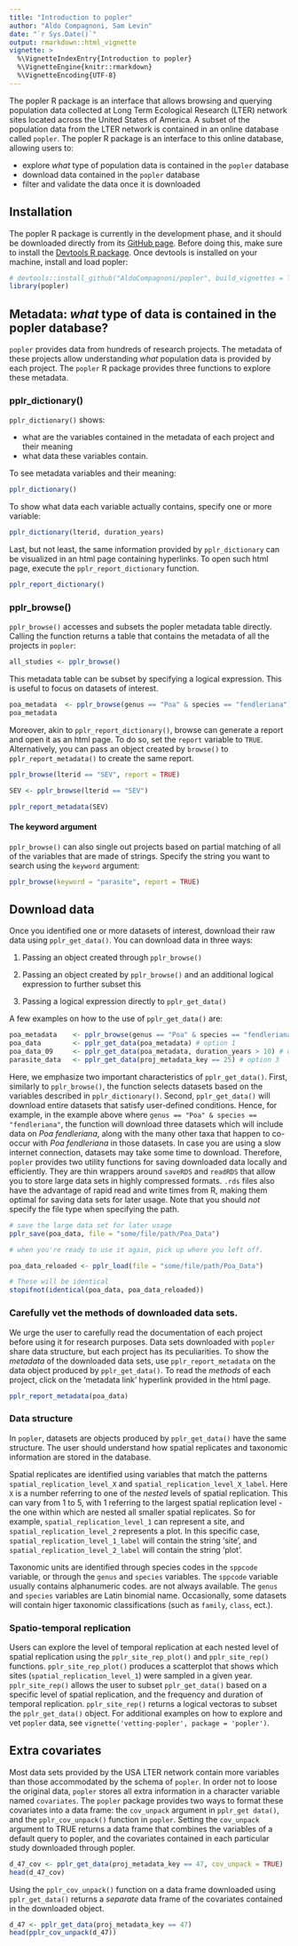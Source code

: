 ```yaml
---
title: "Introduction to popler"
author: "Aldo Compagnoni, Sam Levin"
date: "`r Sys.Date()`"
output: rmarkdown::html_vignette
vignette: >
  %\VignetteIndexEntry{Introduction to popler}
  %\VignetteEngine{knitr::rmarkdown}
  %\VignetteEncoding{UTF-8}
---
```


The popler R package is an interface that allows browsing and querying population data collected at Long Term Ecological Research (LTER) network sites located across the United States of America. A subset of the population data from the LTER network is contained in an online database called `popler`. The popler R package is an interface to this online database, allowing users to:

- explore *what* type of population data is contained in the `popler` database
- download data contained in the `popler` database
- filter and validate the data once it is downloaded


## Installation

The popler R package is currently in the development phase, and it should be downloaded directly from its [GitHub page](https://github.com/AldoCompagnoni/popler). Before doing this, make sure to install the [Devtools R package](https://cran.r-project.org/web/packages/devtools/README.html). Once devtools is installed on your machine, install and load popler:

```r
# devtools::install_github("AldoCompagnoni/popler", build_vignettes = TRUE)
library(popler)
```

## Metadata: *what* type of data is contained in the popler database?

`popler` provides data from hundreds of research projects. The metadata of these projects allow understanding *what* population data is provided by each project. The `popler` R package provides three functions to explore these metadata.

### pplr_dictionary()

`pplr_dictionary()` shows:

- what are the variables contained in the metadata of each project and their meaning 
- what data these variables contain.

To see metadata variables and their meaning:  

```r
pplr_dictionary()
```

To show what data each variable actually contains, specify one or more variable:

```r
pplr_dictionary(lterid, duration_years)
```

Last, but not least, the same information provided by `pplr_dictionary` can be visualized in an html page containing hyperlinks. To open such html page, execute the `pplr_report_dictionary` function. 

```r
pplr_report_dictionary()
```

### pplr_browse()

`pplr_browse()` accesses and subsets the popler metadata table directly. Calling the function returns a table that contains the metadata of all the projects in `popler`:

```r
all_studies <- pplr_browse()
```

This metadata table can be subset by specifying a logical expression. This is useful to focus on datasets of interest.

```r
poa_metadata  <- pplr_browse(genus == "Poa" & species == "fendleriana")
poa_metadata
```

Moreover, akin to `pplr_report_dictionary()`, browse can generate a report and open it as an html page. To do so, set the `report` variable to `TRUE`. Alternatively, you can pass an object created by `browse()` to `pplr_report_metadata()` to create the same report.  

```r

pplr_browse(lterid == "SEV", report = TRUE)

SEV <- pplr_browse(lterid == "SEV")

pplr_report_metadata(SEV)

```

#### The keyword argument

`pplr_browse()` can also single out projects based on partial matching of all of the variables that are made of strings. Specify the string you want to search using the `keyword` argument: 

```r
pplr_browse(keyword = "parasite", report = TRUE)
```

## Download data

Once you identified one or more datasets of interest, download their raw data using `pplr_get_data()`. You can download data in three ways:

1. Passing an object created through `pplr_browse()`

2. Passing an object created by `pplr_browse()` and an additional logical expression to further subset this

3. Passing a logical expression directly to `pplr_get_data()`

A few examples on how to the use of `pplr_get_data()` are:

``` r
poa_metadata    <- pplr_browse(genus == "Poa" & species == "fendleriana") 
poa_data        <- pplr_get_data(poa_metadata) # option 1
poa_data_09     <- pplr_get_data(poa_metadata, duration_years > 10) # option 2
parasite_data   <- pplr_get_data(proj_metadata_key == 25) # option 3

```

Here, we emphasize two important characteristics of `pplr_get_data()`. First, similarly to `pplr_browse()`, the function selects datasets based on the variables described in `pplr_dictionary()`. Second, `pplr_get_data()` will download entire datasets that satisfy user-defined conditions. Hence, for example, in the example above where `genus == "Poa" & species == "fendleriana"`, the function will download three datasets which will include data on _Poa fendleriana_, along with the many other taxa that happen to co-occur with _Poa fendleriana_ in those datasets. 
In case you are using a slow internet connection, datasets may take some time to download. Therefore, `popler` provides two utility functions for saving downloaded data locally and efficiently. They are thin wrappers around `saveRDS` and `readRDS` that allow you to store large data sets in highly compressed formats. `.rds` files also have the advantage of rapid read and write times from R, making them optimal for saving data sets for later usage. Note that you should *not* specify the file type when specifying the path.

```r

# save the large data set for later usage
pplr_save(poa_data, file = "some/file/path/Poa_Data")

# when you're ready to use it again, pick up where you left off.

poa_data_reloaded <- pplr_load(file = "some/file/path/Poa_Data")

# These will be identical
stopifnot(identical(poa_data, poa_data_reloaded))

```

### Carefully vet the methods of downloaded data sets.

We urge the user to carefully read the documentation of each project before using it for research purposes. Data sets downloaded with `popler` share data structure, but each project has its peculiarities. To show the *metadata* of the downloaded data sets, use `pplr_report_metadata` on the data object produced by `pplr_get_data()`. To read the *methods* of each project, click on  the 'metadata link' hyperlink provided in the html page.

```r
pplr_report_metadata(poa_data)

```

### Data structure

In `popler`, datasets are objects produced by `pplr_get_data()` have the same structure. The user should understand how spatial replicates and taxonomic information are stored in the database.

Spatial replicates are identified using variables that match the patterns  `spatial_replication_level_X` and `spatial_replication_level_X_label`. Here `X` is a number referring to one of the *nested* levels of spatial replication. This can vary from 1 to 5, with 1 referring to the largest spatial replication level - the one within which are nested all smaller spatial replicates. So for example, `spatial_replication_level_1` can represent a site, and `spatial_replication_level_2` represents a plot. In this specific case, `spatial_replication_level_1_label` will contain the string 'site', and `spatial_replication_level_2_label` will contain the string 'plot'.

Taxonomic units are identified through species codes in the `sppcode` variable, or through the `genus` and `species` variables. The `sppcode` variable usually contains alphanumeric codes. are not always available. The `genus` and `species` variables are Latin binomial name. Occasionally, some datasets will contain higer taxonomic classifications (such as `family`, `class`, ect.).

### Spatio-temporal replication

Users can explore the level of temporal replication at each nested level of spatial replication using the `pplr_site_rep_plot()` and `pplr_site_rep()`  functions. `pplr_site_rep_plot()` produces a scatterplot that shows which sites (`spatial_replication_level_1`) were sampled in a given year.
`pplr_site_rep()` allows the user to subset `pplr_get_data()` based on a specific level of spatial replication, and the frequency and duration of temporal replication. `pplr_site_rep()` returns a logical vectoras to subset the `pplr_get_data()` object. For additional examples on how to explore and vet `popler` data, see `vignette('vetting-popler', package = 'popler')`.

## Extra covariates

Most data sets provided by the USA LTER network contain more variables than those accommodated by the schema of `popler`. In order not to loose the original data, `popler` stores all extra information in a character variable named `covariates`. The `popler` package provides two ways to format these covariates into a data frame: the `cov_unpack` argument in `pplr_get data()`, and the `pplr_cov_unpack()` function in `popler`.
Setting the `cov_unpack` argument to TRUE returns a data frame that combines the variables of a default query to popler, and the covariates contained in each particular study downloaded through popler.

``` r
d_47_cov <- pplr_get_data(proj_metadata_key == 47, cov_unpack = TRUE)
head(d_47_cov)
```

Using the `pplr_cov_unpack()` function on a data frame downloaded using `pplr_get_data()` returns a _separate_ data frame of the covariates contained in the downloaded object.

```r
d_47 <- pplr_get_data(proj_metadata_key == 47)
head(pplr_cov_unpack(d_47))
```
